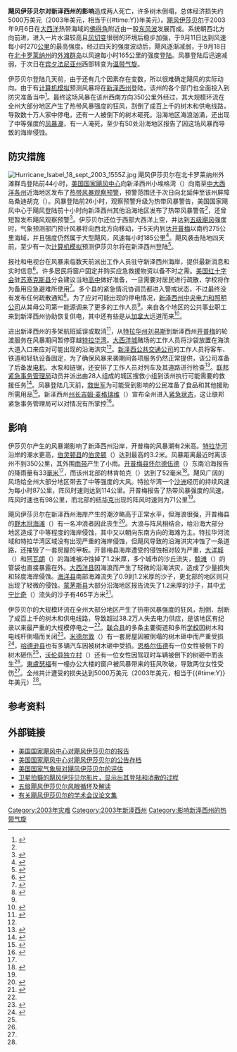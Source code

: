 {{noteTA
|G1=USState
|G2=Cyclone
}}
{{Infobox Hurricane
| Name=飓风伊莎贝尔<br />{{lang|en|Hurricane Isabel}}
| Type=热带风暴
| Year=2003
| Basin=Atl
| Image location=Hurricane Isabel- Waves.JPG
| Image name=伊莎贝尔产生的海浪导致了海岸侵蚀
| Formed=
| Dissipated=
| 1-min winds=35
| Gusts=
| Damages=50
| Fatalities=直接造成一人死亡，还间接导致一人丧生
| Areas=[[新泽西州|新泽西州]]
| Rainfall=
| Hurricane season=[[2003年大西洋飓风季|2003年大西洋飓风季]]
| Series=飓风伊莎贝尔
| Related='''影响'''
<small>
<br />美国
*[[飓风伊莎贝尔对北卡罗莱纳州的影响|北卡罗莱纳州]]
*[[飓风伊莎贝尔对弗吉尼亚州的影响|弗吉尼亚州]]
*[[飓风伊莎贝尔对马里兰州和哥伦比亚特区的影响|马里兰州和哥伦比亚特区]]
*[[飓风伊莎贝尔对特拉华州的影响|特拉华州]]
*[[飓风伊莎贝尔对宾夕法尼亚州的影响|宾夕法尼亚州]]
*[[飓风伊莎贝尔对新泽西州的影响|新泽西州]]
*[[飓风伊莎贝尔对纽约州和新英格兰的影响|纽约州和新英格兰]]
加拿大
*[[飓风伊莎贝尔#其它地区|安大略和魁北克]]
}}
'''飓风伊莎贝尔对新泽西州的影响'''造成两人死亡，许多树木倒塌，总体经济损失约5000万美元（2003年美元，相当于{{Formatprice|{{Inflation|US|50000000|2003}}}}{{#time:Y}}年美元）。[[飓风伊莎贝尔|飓风伊莎贝尔]]于2003年9月6日在[[大西洋|大西洋]]热带海域的[[佛得角|佛得角]]附近由一股[[东风波|东风波]]发展而成。系统朝西北方向前进，进入一片水温较高且[[风切变|风切变]]很弱的环境后稳步加强，于9月11日达到风速每小时270[[公里|公里]]的最高强度。经过四天的强度波动后，飓风逐渐减弱，于9月18日在[[北卡罗莱纳州|北卡罗莱纳州]]的[[外滩群岛|外滩群岛]]以风速每小时165公里的强度[[登陆_(气象学)|登陆]]。风暴登陆后迅速减弱，于次日在[[宾夕法尼亚州|宾夕法尼亚州]]西部转变为[[温带气旋|温带气旋]]。

伊莎贝尔登陆几天前，由于还有几个因素存在变数，所以很难确定飓风的实际动向。由于有[[全球气候模式|计算机模拟]]预测风暴将在[[新泽西州|新泽西州]]登陆，该州的各个部门也全面投入到防灾准备当中<ref name="tcr">{{cite web |author=Jack Beven & Hugh Cobb |year=2003 |title=Hurricane Isabel Tropical Cyclone Report |publisher=National Hurricane Center |accessdate=2014-02-07 |archiveurl= https://web.archive.org/web/20131114014935/http://www.nhc.noaa.gov/2003isabel.shtml |deadurl=no |archivedate=2013-11-14 |url=http://www.nhc.noaa.gov/2003isabel.shtml?}}</ref>。最终这场风暴在该州西南方向350公里外经过，其大规模环流在全州大部分地区产生了热带风暴强度的狂风，刮倒了成百上千的树木和供电线路，导致数十万人家中停电，还有一人被倒下的树木砸死。沿海地区海浪汹涌，还出现了中等强度的[[风暴潮|风暴潮]]，有一人淹死，至少有50处沿海地区报告了因这场风暴而导致的海岸侵蚀。

== 防灾措施 ==
[[Image:Hurricane_Isabel_18_sept_2003_1555Z.jpg|left]]
飓风伊莎贝尔在北卡罗莱纳州外滩群岛登陆前44小时，[[国家飓风中心|美国国家飓风中心]]向新泽西州小埃格湾（{{lang|en|Little Egg Inlet}}）向南至[[中大西洋各州|中大西洋各州]]近海地区发布了[[热带气旋警告|热带风暴观察预警]]，预警范围还于次日向北延伸至该州屏障岛桑迪胡克（{{lang|en|Sandy Hook}}）。风暴登陆前26小时，观察预警升级为热带风暴警告，美国国家飓风中心于飓风登陆前十小时向新泽西州其他沿海地区发布了热带风暴警告<ref name="tcr" />，还曾短暂发布飓风观察预警<ref name="assessment">{{cite web |author=National Oceanic and Atmospheric Administration |year=2004 |title=Hurricane Isabel Service Assessment |accessdate=2014-02-14 |archivedate=2013-05-13 |deadurl=no |archiveurl=https://web.archive.org/web/20130513075834/http://www.nws.noaa.gov/om/assessments/pdfs/isabel.pdf |url=http://www.nws.noaa.gov/om/assessments/pdfs/isabel.pdf}}</ref>。伊莎贝尔还位于西部大西洋上空，并达到[[萨菲尔-辛普森飓风等级|五级飓风]]强度时，气象预测部门预计风暴将向西北方向移动，于5天内到达[[开普梅_(新泽西州)|开普梅]]以南约275公里海域，并且强度仍然属于大型飓风，风速每小时185公里<ref name="lawrence32">{{cite web |author=Lawrence |year=2003 |title=Hurricane Isabel Discussion Thirty-Two |publisher=National Hurricane Center |archiveurl= https://web.archive.org/web/20131203060709/http://www.nhc.noaa.gov/archive/2003/dis/al132003.discus.032.shtml |deadurl=no |accessdate=2014-02-14 |url=http://www.nhc.noaa.gov/archive/2003/dis/al132003.discus.032.shtml? |archivedate=2013-12-03}}</ref>。飓风袭击陆地四天前，至少有一次[[全球气候模式|计算机模拟]]预测伊莎贝尔将在新泽西州登陆<ref name="avila33">{{cite web |author=Avila |year=2003 |title=Hurricane Isabel Discussion Thirty-Three |publisher=NHC |accessdate=2014-02-14 |url=http://www.nhc.noaa.gov/archive/2003/dis/al132003.discus.033.shtml? |archiveurl=https://web.archive.org/web/20121018140319/http://www.nhc.noaa.gov/archive/2003/dis/al132003.discus.033.shtml |archivedate=2012-10-18 |deadurl=no}}</ref>。

报社和电视台在风暴来临数天前派出工作人员驻守新泽西州海岸，提供最新消息和实时信息<ref name="poynter">{{cite web |author=Tom Layson |year=2003 |title=TV News Anchors Prepare for Hurricane Isabel |publisher=Poynter Online |accessdate=2009-12-11 |archivedate=2007-09-27 |deadurl=yes |archiveurl= https://web.archive.org/web/20070927002442/http://www.poynter.org/dg.lts/id.48347/content.content_view.htm |url=http://www.poynter.org/dg.lts/id.48347/content.content_view.htm}}</ref>。许多居民将窗户固定并购买应急救援物资以备不时之需。[[美国红十字会|美国红十字会]]驻[[苏塞克斯县_(新泽西州)|苏塞克斯县]]分会建议当地[[高中|高中]]做好准备，一旦需要对居民进行疏散，学校将作为备用应急避难所使用<ref name="patmindos">{{cite web |author=Pat Mindos |year=2003 |archiveurl=https://web.archive.org/web/20140114031030/http://www.greatdreams.com/isabel-2003.htm |title=Eyes on the storm; Hurricane could hit New Jersey by Thursday |publisher=Herald Staff Writer |accessdate=2014-02-14 |deadurl=no |archivedate=2014-01-14 |url=http://www.greatdreams.com/isabel-2003.htm}}</ref>。多个县的紧急情况协调员都进入警戒状态，不过最终没有发布任何疏散通知<ref name="arrlweb">{{cite web |author=American Radio Relay League |year=2003 |title=Amateur Radio Operators Ready for Hurricane Isabel |accessdate=2009-12-11 |url=http://www.arrl.org/news/stories/2003/09/17/101/?nc=1 |archiveurl = https://web.archive.org/web/20091207211901/http://www2.arrl.org/news/stories/2003/09/17/101/?nc=1 |archivedate = 2009-12-07 |deadurl=yes}}</ref>。为了应对可能出现的停电情况，[[第一能源|新泽西州中央电力和照明公司]]从其母公司第一能源调来了更多的工作人员<ref name="patmindos" />。来自各个地区的公共事业职工来到新泽西州协助恢复供电，其中还有些是从[[加拿大|加拿大]]远道而来<ref name="foxnews">{{cite news |author=Associated Press |title=State-by-State Look at Isabel's Effects |archivedate=2014-02-14 |deadurl=no |accessdate=2014-02-14 |archiveurl= https://web.archive.org/web/20140214095013/http://www.foxnews.com/story/2003/09/18/state-by-state-look-at-isabel-effects/ |url=http://www.foxnews.com/story/2003/09/18/state-by-state-look-at-isabel-effects/ | work=Fox News | date=2003-09-18}}</ref>。

进出新泽西州的多架航班延误或取消<ref name="cnn918">{{cite web |author1=Patty Davis |author2=Beth Lewandowski |date=2003-09-18 |archiveurl=https://web.archive.org/web/20030920190345/http://edition.cnn.com/2003/TRAVEL/09/18/isabel.travel/ |title=Isabel snarls air traffic in the East |accessdate=2014-02-14 |deadurl=no |archivedate=2003-09-20 |url=http://edition.cnn.com/2003/TRAVEL/09/18/isabel.travel/}}</ref>，从[[特拉华州|特拉华州]][[刘易斯_(特拉华州)|刘易斯]]到新泽西州[[开普梅_(新泽西州)|开普梅]]的轮渡服务在风暴期间暂停穿越[[特拉华湾|特拉华湾]]。[[大西洋城|大西洋城]]赌场的工作人员将沙袋放置在海滨大道入口来应对可能出现的沿海洪灾<ref name="foxnews" />。[[新泽西公共交通公司|新泽西公共交通公司]]的工作人员将客车、铁道和轻轨设备固定，为了确保风暴来袭期间各项服务仍然正常提供，该公司准备了后备[[发电机|发电机]]、水泵和链锯，还安排了工作人员对列车及其道路进行检查<ref name="njtransit">{{cite web |author=New Jersey Transit News |year=2003 |title=NJ Transit Preparing for Hurricane Isabel |accessdate=2014-02-14 |url=http://www.njtransit.com/tm/tm_servlet.srv?hdnPageAction=PressReleaseTo&PRESS_RELEASE_ID=682 |archiveurl=https://web.archive.org/web/20130521150856/http://www.njtransit.com/tm/tm_servlet.srv?hdnPageAction=PressReleaseTo&PRESS_RELEASE_ID=682 |archivedate =2013-05-21 |deadurl=no}}</ref>。[[联邦紧急事务管理局|联邦紧急事务管理局]]动员并派出由28人组成的城区搜救小组到该州执行可能需要的救援任务<ref name="dhs">{{cite web |author=Office of the Department of Homeland Security |year=2003 |title=Homeland Security Prepares Federal Response Assets in Preparation for Hurricane Isabel's Landfall |accessdate=2012-02-05 |archivedate=2012-02-05 |archiveurl=https://web.archive.org/web/20120205045945/http://www.dhs.gov/xnews/releases/press_release_0247.shtm |deadurl=yes |url=http://www.dhs.gov/xnews/releases/press_release_0247.shtm}}</ref>。风暴登陆几天前，[[救世军|救世军]]为可能受到影响的公民准备了食品和其他援助所需用品<ref name="salavation">{{cite web |author=Tricia Pellegrini |year=2003 |title= The Salvation Army NJ Division Prepares for Hurricane Isabel |publisher=The Salvation Army New Jersey Division |accessdate=2009-12-11 |url=http://www.newjerseysalvationarmy.org/article.cfm?aid=70 |archiveurl = https://web.archive.org/web/20061209081552/http://www.newjerseysalvationarmy.org/article.cfm?aid=70 |archivedate = 2006-12-09 |deadurl=yes}}</ref>。新泽西州[[州长|州长]][[吉姆·麦格瑞维|吉姆·麦格瑞维]]（{{lang|en|Jim McGreevey}}）宣布全州进入[[紧急状态|紧急状态]]，这让联邦紧急事务管理局可以对情况有所掌控<ref name="mikedererap918">{{cite web |author=Mike Derer |year=2003 |title=More than one million people lose power as Isabel roars ashore and spreads out |publisher=Associated Press |accessdate=2014-02-14 |deadurl=no |archivedate=2014-01-14 |url=http://www.greatdreams.com/isabel-2003.htm |archiveurl=https://web.archive.org/web/20140114031030/http://www.greatdreams.com/isabel-2003.htm}}</ref>。

== 影响 ==
伊莎贝尔产生的风暴潮影响了新泽西州沿岸，开普梅的风暴潮有2米高。[[特拉华河|特拉华河]]沿岸的潮水更高，[[伯灵顿县_(新泽西州)|伯灵顿县]]的[[伯灵顿_(新泽西州)|伯灵顿]]（{{lang|en|Burlington}}）达到最高的3.2米。风暴距离最近时离该州不到350公里，其外围[[雨带|雨带]]产生了小雨。[[开普梅县_(新泽西州)|开普梅县]][[怀尔德伍德_(新泽西州)|怀尔德伍德]]（{{lang|en|Wildwood}}）东南沿海报告的降雨量有33[[毫米|毫米]]<ref name="tcr" />，而该州北部的林肯帕克（{{lang|en|Lincoln Park}}）达到了52毫米<ref name="njnws">{{cite web |author=Gorse & Frugis |date=2003-09-19 |title=Post Tropical Storm Report on Hurricane Isabel |publisher=Mount Holly, New Jersey National Weather Service |archiveurl=https://web.archive.org/web/20120205045840/http://www.erh.noaa.gov/er/phi/storms/09192003.txt |deadurl=no |accessdate=2014-02-14 |url=http://www.erh.noaa.gov/er/phi/storms/09192003.txt |archivedate=2012-02-05}}</ref>。飓风广阔的风场给全州大部分地区带去了中等强度的大风。特拉华湾一个[[沙洲|沙洲]]经历的持续风速为每小时87公里，阵风时速则达到114公里。开普梅报告了热带风暴强度的风速，阵风时速也有98公里，而北部的[[纽华克_(新泽西州)|纽华克]]出现的阵风时速则为71公里<ref name="tcr" />。

飓风伊莎贝尔在新泽西州海岸产生的潮汐略高于正常水平，但海浪很强，开普梅县的[[野木冠海滩|野木冠海滩]]（{{lang|en|Wildwood Crest}}）有一名冲浪者因此丧生<ref name="njncdc">{{cite report |author=National Climatic Data Center |year=2003 |title=Event Report for New Jersey |accessdate=2014-02-08 |archivedate=2014-02-08 |deadurl= yes |url= http://www1.ncdc.noaa.gov/pub/orders/IPS-1B3648A1-CEA9-4E12-8838-ADCEA8505069.pdf |archiveurl=https://web.archive.org/web/20140208072341/http://www1.ncdc.noaa.gov/pub/orders/IPS-1B3648A1-CEA9-4E12-8838-ADCEA8505069.pdf |format=[[PDF|PDF]]}}</ref>。大浪与阵风相结合，给沿海大部分地区造成了中等程度的海岸侵蚀，其中又以朝向东南方向的海滩为主。特拉华河流域和特拉华湾区域没有出现严重的海岸侵蚀，但飓风导致的沿海洪灾冲蚀了一条道路，还摧毁了一套房屋的甲板。开普梅县海岸遭受的侵蚀相对较为严重，[[大洋城_(新泽西州)|大洋城]]（{{lang|en|Ocean City}}）和[[阿瓦朗_(新泽西州)|阿瓦朗]]（{{lang|en|Avalon}}）的海滩被冲蚀掉了1.2米厚，多个城市的沙丘流失，[[斯特拉斯米尔|鲸滩]]（{{lang|en|Whale Beach}}）的管袋也直接暴露在外。[[大西洋县|大西洋县]]因海浪而产生了轻微的沿海洪灾，造成了少量损失和轻度海岸侵蚀。[[海洋县|海洋县]]南部海滩流失了0.9到1.2米厚的沙子，更北部的地区则只出现了轻微的侵蚀。[[蒙茅斯县|蒙茅斯县]]大部分沿海地区报告流失了1.2米厚的沙子，其中[[尤宁比奇|尤宁比奇]]（{{lang|en|Union Beach}}）流失的沙子有465平方米<ref name="beachy">{{cite web|publisher=New Jersey Department of Environmental Protection |date=2003-09-19 |title=Coastal Storm Survey |accessdate=2014-02-14 |archivedate=2012-02-12 |deadurl=yes |archiveurl=https://web.archive.org/web/20120212211155/http://www.nj.gov/dep/shoreprotection/StormSurvey09-19-03.pdf |url=http://www.nj.gov/dep/shoreprotection/StormSurvey09-19-03.pdf }}</ref>。

伊莎贝尔的大规模环流在全州大部分地区产生了热带风暴强度的狂风，刮倒、刮断了成百上千的树木和供电线路，导致超过38.2万人失去电力供应，是该地区有纪录以来最严重的大规模停电之一<ref name="njncdc" />。[[联合县_(新泽西州)|联合县]]的多条主要街道和多所[[学校|学校]]因树木和电线杆倒塌而关闭<ref name="njncdc2">{{cite web |author=National Climatic Data Center |year=2003 |title=Event Report for New Jersey (2) |accessdate=2014-02-08 |archivedate=2014-02-08 |deadurl= yes |url= http://www1.ncdc.noaa.gov/pub/orders/IPS-1B3648A1-CEA9-4E12-8838-ADCEA8505069.pdf |archiveurl=https://web.archive.org/web/20140208072341/http://www1.ncdc.noaa.gov/pub/orders/IPS-1B3648A1-CEA9-4E12-8838-ADCEA8505069.pdf |format=PDF}}</ref>。[[米德尔敦_(新泽西州)|米德尔敦]]（{{lang|en|Middletown}}）有一套房屋因被倒塌的树木砸中而严重受损<ref name="scotsman">{{cite web |author=Ben Mcconville |date=2003-09-20 |title=Isabel's trail of destruction leaves 16 dead |publisher=''The Scotsman'' |accessdate=2014-02-14 |archivedate=2015-09-24 |archiveurl=https://web.archive.org/web/20150924152431/http://www.scotsman.com/news/world/isabel-s-trail-of-destruction-leaves-16-dead-1-665201 |deadurl=no |url=http://www.scotsman.com/news/world/isabel-s-trail-of-destruction-leaves-16-dead-1-665201 }}</ref>，[[哈德逊县|哈德逊县]]也有多辆汽车因被树木砸中受损。[[恩格尔伍德_(新泽西州)|恩格尔伍德]]有一位女性被倒下的树木砸伤<ref name="njncdc2" />，[[沃伦县_(新泽西州)|沃伦县]][[独立村_(新泽西州)|独立村]]（{{lang|en|Independence Township}}）还有一位女性因驾驭时车辆被倒下的树砸中而丧生<ref name="njncdc" />。[[東盧瑟福|東盧瑟福]]有一幢办公大楼的窗户被风暴带来的狂风吹破，导致两位女性受伤<ref name="njncdc" />。全州共计遭受的损失达到5000万美元（2003年美元，相当于{{Formatprice|{{Inflation|US|50000000|2003}}}}{{#time:Y}}年美元）<ref name="tcr" />。

== 参考资料 ==
{{reflist|colwidth=30em}}

== 外部链接 ==
{{Portal box|热带气旋|美国}}
{{Commons category|Hurricane Isabel}}
* [http://www.nhc.noaa.gov/2003isabel.shtml 美国国家飓风中心对飓风伊莎贝尔的报告] {{Wayback|url=http://www.nhc.noaa.gov/2003isabel.shtml |date=20131114014935 }}
* [http://www.nhc.noaa.gov/archive/2003/ISABEL.shtml 美国国家飓风中心对飓风伊莎贝尔的公告存档] {{Wayback|url=http://www.nhc.noaa.gov/archive/2003/ISABEL.shtml |date=20131001132223 }}
* [http://www.nws.noaa.gov/om/assessments/pdfs/isabel.pdf 美国国家气象局对飓风伊莎贝尔的评估] {{Wayback|url=http://www.nws.noaa.gov/om/assessments/pdfs/isabel.pdf |date=20131228055523 }}
* [https://web.archive.org/web/20100827184303/http://web.mit.edu/birge/Public/hurricane-isabel/ 卫星拍摄的飓风伊莎贝尔影片，显示出其登陆和消散的过程]
* [https://web.archive.org/web/20091112091624/http://cimss.ssec.wisc.edu/tropic/archive/2003/storms/isabel/movies/isabel-eye.html 五级飓风伊莎贝尔风眼循环]及[https://web.archive.org/web/20090918181943/http://cimss.ssec.wisc.edu/tropic/isabel_2003.html 解读]
* [http://ian.umces.edu/press/books/publication/334/hurricane_isabel_in_perspective_proceedings_of_a_conference_2005-10-01/ 有关飓风伊莎贝尔的学术会议论文集] {{Wayback|url=http://ian.umces.edu/press/books/publication/334/hurricane_isabel_in_perspective_proceedings_of_a_conference_2005-10-01/ |date=20210321113346 }}
{{颶風伊莎貝爾系列}}
{{DEFAULTSORT:Effects Of Hurricane Isabel In New Jersey}}
[[Category:2003年灾难|Category:2003年灾难]]
[[Category:2003年新泽西州|Category:2003年新泽西州]]
[[Category:影响新泽西州的热带气旋|Category:影响新泽西州的热带气旋]]